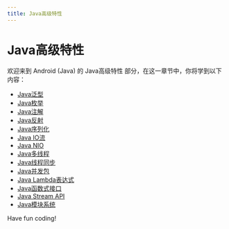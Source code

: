 ```yaml
---
title: Java高级特性
---
```


# Java高级特性

欢迎来到 Android (Java) 的 Java高级特性 部分，在这一章节中，你将学到以下内容：

- [Java泛型](./0-java-generics.mdx)
- [Java枚举](./1-java-enumeration.mdx)
- [Java注解](./2-java-annotations.mdx)
- [Java反射](./3-java-reflection.mdx)
- [Java序列化](./4-java-serialization.mdx)
- [Java IO流](./5-java-io-stream.mdx)
- [Java NIO](./6-java-nio.mdx)
- [Java多线程](./7-java-multithreading.mdx)
- [Java线程同步](./8-java-thread-synchronization.mdx)
- [Java并发包](./9-java-concurrent-packages.mdx)
- [Java Lambda表达式](./10-java-lambda-expression.mdx)
- [Java函数式接口](./11-java-functional-interface.mdx)
- [Java Stream API](./12-java-stream-api.mdx)
- [Java模块系统](./13-java-module-system.mdx)

Have fun coding!